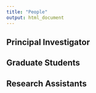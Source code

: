 ```yaml
---
title: "People"
output: html_document
---
```


<style>
.title {
    display: none;
}
</style>

## Principal Investigator
## Graduate Students
## Research Assistants